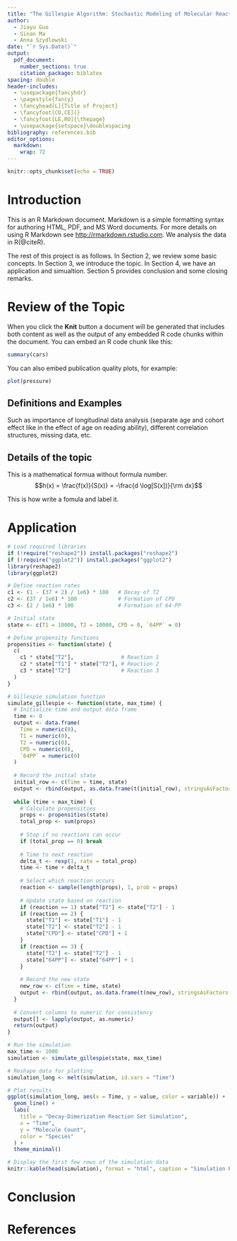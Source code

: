 ```yaml
---
title: "The Gillespie Algorithm: Stochastic Modeling of Molecular Reaction Networks"
author: 
  - Jiayu Guo
  - Sinan Ma 
  - Anna Szydlowski
date: "`r Sys.Date()`"
output:
  pdf_document:
    number_sections: true
    citation_package: biblatex 
spacing: double
header-includes:
  - \usepackage{fancyhdr}
  - \pagestyle{fancy}
  - \fancyhead[L]{Title of Project}
  - \fancyfoot[CO,CE]{}
  - \fancyfoot[LE,RO]{\thepage}
  - \usepackage{setspace}\doublespacing
bibliography: references.bib 
editor_options: 
  markdown: 
    wrap: 72
---
```


\newpage 
\tableofcontents 
\newpage

```r
knitr::opts_chunk$set(echo = TRUE)
```

\newpage

# Introduction

This is an R Markdown document. Markdown is a simple formatting syntax
for authoring HTML, PDF, and MS Word documents. For more details on
using R Markdown see <http://rmarkdown.rstudio.com>. We analysis the data in R(@citeR).

The rest of this project is as follows. In Section 2, we review some
basic concepts. In Section 3, we introduce the topic. In Section 4, we
have an application and simualtion. Section 5 provides conclusion and
some closing remarks.

# Review of the Topic

When you click the **Knit** button a document will be generated that
includes both content as well as the output of any embedded R code
chunks within the document. You can embed an R code chunk like this:

```r
summary(cars)
```

You can also embed publication quality plots, for example:

```r
plot(pressure)
```

## Definitions and Examples

Such as importance of longitudinal data analysis (separate age and
cohort effect like in the effect of age on reading ability), different
correlation structures, missing data, etc.

## Details of the topic

This is a mathematical formua without formula number.
$$h(x) = \frac{f(x)}{S(x)} = -\frac{d \log[S(x])}{\rm dx}$$

This is how write a fomula and label it. \begin{align}
\label{eq2}
S(x) = \exp[-H(x)] = \exp[-\int_0^x h(u) {\rm d}u]
\end{align}

# Application

```r
# Load required libraries
if (!require("reshape2")) install.packages("reshape2")
if (!require("ggplot2")) install.packages("ggplot2")
library(reshape2)
library(ggplot2)

# Define reaction rates
c1 <- (1 - (37 + 2) / 1e6) * 100   # Decay of T2
c2 <- (37 / 1e6) * 100             # Formation of CPD
c3 <- (2 / 1e6) * 100              # Formation of 64-PP

# Initial state
state <- c(T1 = 10000, T2 = 10000, CPD = 0, `64PP` = 0)

# Define propensity functions
propensities <- function(state) {
  c(
    c1 * state["T2"],               # Reaction 1
    c2 * state["T1"] * state["T2"], # Reaction 2
    c3 * state["T2"]                # Reaction 3
  )
}

# Gillespie simulation function
simulate_gillespie <- function(state, max_time) {
  # Initialize time and output data frame
  time <- 0
  output <- data.frame(
    Time = numeric(0),
    T1 = numeric(0),
    T2 = numeric(0),
    CPD = numeric(0),
    `64PP` = numeric(0)
  )
  
  # Record the initial state
  initial_row <- c(Time = time, state)
  output <- rbind(output, as.data.frame(t(initial_row), stringsAsFactors = FALSE))
  
  while (time < max_time) {
    # Calculate propensities
    props <- propensities(state)
    total_prop <- sum(props)
    
    # Stop if no reactions can occur
    if (total_prop == 0) break
    
    # Time to next reaction
    delta_t <- rexp(1, rate = total_prop)
    time <- time + delta_t
    
    # Select which reaction occurs
    reaction <- sample(length(props), 1, prob = props)
    
    # Update state based on reaction
    if (reaction == 1) state["T2"] <- state["T2"] - 1
    if (reaction == 2) {
      state["T1"] <- state["T1"] - 1
      state["T2"] <- state["T2"] - 1
      state["CPD"] <- state["CPD"] + 1
    }
    if (reaction == 3) {
      state["T2"] <- state["T2"] - 1
      state["64PP"] <- state["64PP"] + 1
    }
    
    # Record the new state
    new_row <- c(Time = time, state)
    output <- rbind(output, as.data.frame(t(new_row), stringsAsFactors = FALSE))
  }
  
  # Convert columns to numeric for consistency
  output[] <- lapply(output, as.numeric)
  return(output)
}

# Run the simulation
max_time <- 1000
simulation <- simulate_gillespie(state, max_time)

```

```r
# Reshape data for plotting
simulation_long <- melt(simulation, id.vars = "Time")

# Plot results
ggplot(simulation_long, aes(x = Time, y = value, color = variable)) +
  geom_line() +
  labs(
    title = "Decay-Dimerization Reaction Set Simulation",
    x = "Time",
    y = "Molecule Count",
    color = "Species"
  ) +
  theme_minimal()

```
```r
# Display the first few rows of the simulation data
knitr::kable(head(simulation), format = "html", caption = "Simulation Results (First Few Rows)")

```


# Conclusion

# References
